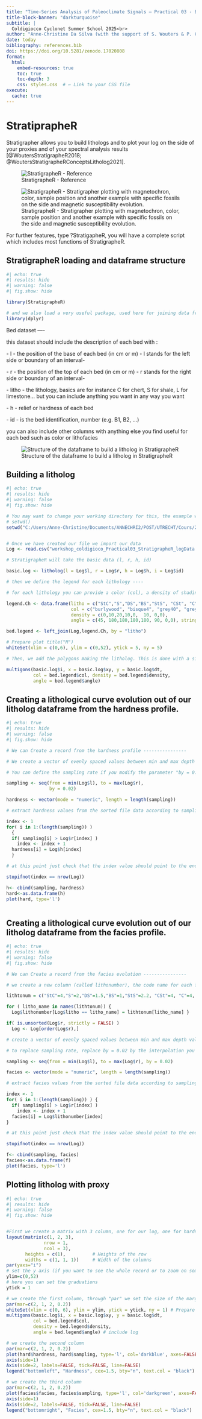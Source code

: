 ---
title: "Time-Series Analysis of Paleoclimate Signals – Practical 03 - Basics on StratigrapheR"
title-block-banner: "darkturquoise"
subtitle: |
  Coldigiocco Cyclonet Summer School 2025<br>
author: "Anne-Christine Da Silva (with the support of S. Wouters & P. Cerfontaine)"
date: today
bibliography: references.bib
doi: https://doi.org/10.5281/zenodo.17020808
format:
  html:
    embed-resources: true
    toc: true
    toc-depth: 3
    css: styles.css  # ← Link to your CSS file
execute: 
  cache: true
---
# StratiprapheR

Stratigrapher allows you to build lithologs and to plot your log on the side of your proxies and of your spectral analysis results [@WoutersStratigrapheR2018; @WoutersStratigrapheRConceptsLitholog2021].

![StratigrapheR - Reference](StratigrapheR_01.png){fig-align="center"}

![StratigrapheR - Stratigrapher plotting with magnetochron, color, sample position and another example with specific fossils on the side and magnetic susceptibility evolution.](StratigrapheR_02.png)

For further features, type ?StratigapheR, you will have a complete script which includes most functions of StratigrapheR.

## StratigrapheR loading and dataframe structure
```{r}
#| echo: true
#| results: hide
#| warning: false
#| fig.show: hide

library(StratigrapheR) 

# and we also load a very useful package, used here for joining data frames 
library(dplyr)

```

::: {.callout-tip title="Tip on the dataset needed to build a litholog in StratigrapheR"}
Bed dataset ----

this dataset should include the description of each bed with :

\- l - the position of the base of each bed (in cm or m) - l stands for the left side or boundary of an interval-

\- r - the position of the top of each bed (in cm or m) - r stands for the right side or boundary of an interval-

\- litho - the lithology, basics are for instance C for chert, S for shale, L for limestone... but you can include anything you want in any way you want

\- h - relief or hardness of each bed

\- id - is the bed identification, number (e.g. B1, B2, ...)

you can also include other columns with anything else you find useful for each bed such as color or lithofacies
:::

![Structure of the dataframe to build a litholog in StratigrapheR](StratigrapheR_03.png){fig-align="center"}

## Building a litholog

```{r}
#| echo: true
#| results: hide
#| warning: false
#| fig.show: hide

# You may want to change your working directory for this, the example will generate .pdf and .txt files;
# setwd()
setwd("C:/Users/Anne-Christine/Documents/ANNECHRI2/POST/UTRECHT/Cours/2025_Coldigioco" )


# Once we have created our file we import our data 
Log <- read.csv("workshop_coldigioco_Practical03_StratigrapheR_logData.csv")

# StratigrapheR will take the basic data (l, r, h, id)

basic.log <- litholog(l = Log$l, r = Log$r, h = Log$h, i = Log$id)

# then we define the legend for each lithology ----

# for each lithology you can provide a color (col), a density of shading (density) and orientation for the lines (angle)

legend.Ch <- data.frame(litho = c("StC","S","DS","BS","StS", "CSt", "C", "M"),
                        col = c("burlywood", "bisque4", "grey40", "grey20", "antiquewhite3", "darkslategray", "azure2", "azure4"),
                        density = c(0,10,20,10,0,  10, 0,0),
                        angle = c(45, 180,180,180,180, 90, 0,0), stringsAsFactors = FALSE)

bed.legend <- left_join(Log,legend.Ch, by = "litho")

# Prepare plot title("M")
whiteSet(xlim = c(0,6), ylim = c(0,52), ytick = 5, ny = 5) 

# Then, we add the polygons making the litholog. This is done with a single function identifying each polygon by the id of points. The graphical parameters of the polygons can be adapted to fit the legend, polygon by polygon.

multigons(basic.log$i, x = basic.log$xy, y = basic.log$dt,
          col = bed.legend$col, density = bed.legend$density,
          angle = bed.legend$angle)


```

## Creating a lithological curve evolution out of our litholog dataframe from the hardness profile.

```{r}
#| echo: true
#| results: hide
#| warning: false
#| fig.show: hide

# We can Create a record from the hardness profile ----------------

# We create a vector of evenly spaced values between min and max depth values

# You can define the sampling rate if you modify the parameter "by = 0.02" with the interpolation you want.

sampling <- seq(from = min(Log$l), to = max(Log$r), 
                by = 0.02) 

hardness <- vector(mode = "numeric", length = length(sampling))

# extract hardness values from the sorted file data according to sampling depth

index <- 1 
for( i in 1:(length(sampling)) ) 
  { 
  if( sampling[i] > Log$r[index] )
    index <- index + 1
  hardness[i] = Log$h[index]
  }

# at this point just check that the index value should point to the end of the file because it should

stopifnot(index == nrow(Log))

h<- cbind(sampling, hardness) 
hard<-as.data.frame(h) 
plot(hard, type='l')



```

## Creating a lithological curve evolution out of our litholog dataframe from the facies profile.

```{r}
#| echo: true
#| results: hide
#| warning: false
#| fig.show: hide

# We can Create a record from the facies evolution ----------------

# we create a new column (called lithonumber), the code name for each facies is replaced by a facies number 

lithtonum = c("StC"=4,"S"=2,"DS"=1.5,"BS"=1,"StS"=2.2, "CSt"=4, "C"=4, "M"=3)

for ( litho_name in names(lithtonum)) { 
  Log$lithonumber[Log$litho == litho_name] = lithtonum[litho_name] }

if( is.unsorted(Log$r, strictly = FALSE) )
  Log <- Log[order(Log$r),]

# create a vector of evenly spaced values between min and max depth values

# to replace sampling rate, replace by = 0.02 by the interpolation you want.

sampling <- seq(from = min(Log$l), to = max(Log$r), by = 0.02) 

facies <- vector(mode = "numeric", length = length(sampling))

# extract facies values from the sorted file data according to sampling depth

index <- 1 
for( i in 1:(length(sampling)) ) { 
  if( sampling[i] > Log$r[index] )
    index <- index + 1
  facies[i] = Log$lithonumber[index] 
}

# at this point just check that the index value should point to the end of the file because it should

stopifnot(index == nrow(Log))

f<- cbind(sampling, facies) 
facies<-as.data.frame(f) 
plot(facies, type='l')


```

## Plotting litholog with proxy

```{r}
#| echo: true
#| results: hide
#| warning: false
#| fig.show: hide


#First we create a matrix with 3 column, one for our log, one for hardness and one for facies 
layout(matrix(c(1, 2, 3), 
              nrow = 1, 
              ncol = 3),
       heights = c(1),    		# Heights of the row
       widths = c(1, 1, 1))  	# Width of the columns
par(yaxs="i")
# set the y axis (if you want to see the whole record or to zoom on some part, you can change that here)
ylim=c(0,52)
# here you can set the graduations 
ytick = 1

# we create the first column, through "par" we set the size of the margins: c(bottom, left, top, right)
par(mar=c(2, 1, 2, 0.2))
whiteSet(xlim = c(0, 6), ylim = ylim, ytick = ytick, ny = 1) # Prepare plot
multigons(basic.log$i, x = basic.log$xy, y = basic.log$dt,
          col = bed.legend$col,
          density = bed.legend$density,
          angle = bed.legend$angle) # include log 

# we create the second column
par(mar=c(2, 1, 2, 0.2))
plot(hard$hardness, hard$sampling, type='l', col='darkblue', axes=FALSE, frame.plot=TRUE, ylim=ylim)
axis(side=1)
Axis(side=2, labels=FALSE, tick=FALSE, line=FALSE)
legend("bottomleft", "Hardness", cex=1.5, bty="n", text.col = "black")

# we create the third column
par(mar=c(2, 1, 2, 0.2))
plot(facies$facies, facies$sampling, type='l', col='darkgreen', axes=FALSE, frame.plot=TRUE, ylim=ylim)
axis(side=1)
Axis(side=2, labels=FALSE, tick=FALSE, line=FALSE)
legend("bottomright", "Facies", cex=1.5, bty="n", text.col = "black")

```
